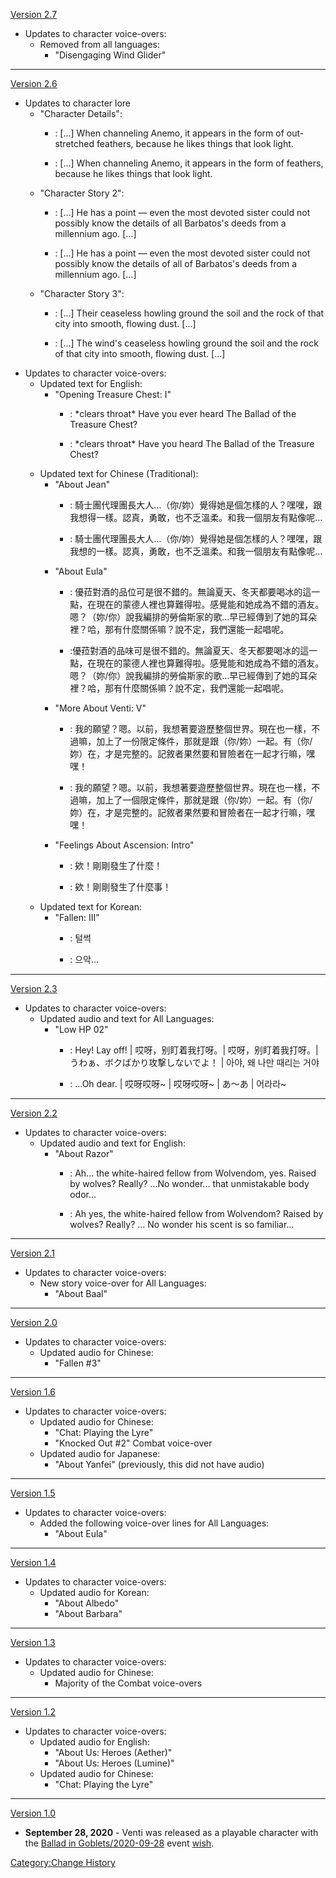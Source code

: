 [[Version 2.7]]
*Updates to character voice-overs:
**Removed from all languages:
***"Disengaging Wind Glider"
----
[[Version 2.6]]
* Updates to character lore
** "Character Details":
*** {{Color|Old}}: [...] When channeling Anemo, it appears in the form of out-stretched feathers, because he likes things that look light.
*** {{Color|New}}: [...] When channeling Anemo, it appears in the form of feathers, because he likes things that look light.
** "Character Story 2":
*** {{Color|Old}}: [...] He has a point — even the most devoted sister could not possibly know the details of all Barbatos's deeds from a millennium ago. [...]
*** {{Color|New}}: [...] He has a point — even the most devoted sister could not possibly know the details of all of Barbatos's deeds from a millennium ago. [...]
** "Character Story 3":
*** {{Color|Old}}: [...] Their ceaseless howling ground the soil and the rock of that city into smooth, flowing dust. [...]
*** {{Color|New}}: [...] The wind's ceaseless howling ground the soil and the rock of that city into smooth, flowing dust. [...]
* Updates to character voice-overs:
** Updated text for English:
*** "Opening Treasure Chest: I"
**** {{Color|Old}}: *clears throat* Have you ever heard The Ballad of the Treasure Chest?
**** {{Color|New}}: *clears throat* Have you heard The Ballad of the Treasure Chest?
** Updated text for Chinese (Traditional):
*** "About Jean"
**** {{Color|Old}}: 騎士團代理團長大人…（你/妳）覺得她是個怎樣的人？嘿嘿，跟我想得一樣。認真，勇敢，也不乏溫柔。和我一個朋友有點像呢…
**** {{Color|New}}: 騎士團代理團長大人…（你/妳）覺得她是個怎樣的人？嘿嘿，跟我想的一樣。認真，勇敢，也不乏溫柔。和我一個朋友有點像呢…
*** "About Eula"
**** {{Color|Old}}: 優菈對酒的品位可是很不錯的。無論夏天、冬天都要喝冰的這一點，在現在的蒙德人裡也算難得啦。感覺能和她成為不錯的酒友。嗯？（妳/你）說我編排的勞倫斯家的歌…早已經傳到了她的耳朵裡？哈，那有什麼關係嘛？說不定，我們還能一起唱呢。
**** {{Color|New}}:優菈對酒的品味可是很不錯的。無論夏天、冬天都要喝冰的這一點，在現在的蒙德人裡也算難得啦。感覺能和她成為不錯的酒友。嗯？（妳/你）說我編排的勞倫斯家的歌…早已經傳到了她的耳朵裡？哈，那有什麼關係嘛？說不定，我們還能一起唱呢。
*** "More About Venti: V"
**** {{Color|Old}}: 我的願望？嗯。以前，我想著要遊歷整個世界。現在也一樣，不過嘛，加上了一份限定條件，那就是跟（你/妳）一起。有（你/妳）在，才是完整的。記敘者果然要和冒險者在一起才行嘛，嘿嘿！
**** {{Color|New}}: 我的願望？嗯。以前，我想著要遊歷整個世界。現在也一樣，不過嘛，加上了一個限定條件，那就是跟（你/妳）一起。有（你/妳）在，才是完整的。記敘者果然要和冒險者在一起才行嘛，嘿嘿！
*** "Feelings About Ascension: Intro"
**** {{Color|Old}}: 欸！剛剛發生了什麼！
**** {{Color|New}}: 欸！剛剛發生了什麼事！
** Updated text for Korean:
*** "Fallen: III"
**** {{Color|Old}}: 털썩
**** {{Color|New}}: 으악…
----
[[Version 2.3]]
*Updates to character voice-overs:
**Updated audio and text for All Languages:
***"Low HP 02"
****{{Color|Old}}: Hey! Lay off! | 哎呀，别盯着我打呀。| 哎呀，别盯着我打呀。| うわぁ、ボクばかり攻撃しないでよ！ | 아야, 왜 나만 때리는 거야
****{{Color|New}}: ...Oh dear. | 哎呀哎呀~ | 哎呀哎呀~ | あ～あ | 어라라~
----
[[Version 2.2]]
*Updates to character voice-overs:
**Updated audio and text for English:
***"About Razor"
****{{Color|Old}}: Ah... the white-haired fellow from Wolvendom, yes. Raised by wolves? Really? ...No wonder... that unmistakable body odor...
****{{Color|New}}: Ah yes, the white-haired fellow from Wolvendom? Raised by wolves? Really? ... No wonder his scent is so familiar...
----
[[Version 2.1]]
*Updates to character voice-overs:
**New story voice-over for All Languages:
***"About Baal"
----
[[Version 2.0]]
*Updates to character voice-overs:
**Updated audio for Chinese:
***"Fallen #3"
----
[[Version 1.6]]
*Updates to character voice-overs:
**Updated audio for Chinese:
***"Chat: Playing the Lyre"
***"Knocked Out #2" Combat voice-over
**Updated audio for Japanese:
***"About Yanfei" (previously, this did not have audio)
----
[[Version 1.5]]
*Updates to character voice-overs:
**Added the following voice-over lines for All Languages:
***"About Eula"
----
[[Version 1.4]]
*Updates to character voice-overs:
**Updated audio for Korean:
***"About Albedo"
***"About Barbara"
----
[[Version 1.3]]
*Updates to character voice-overs:
**Updated audio for Chinese:
***Majority of the Combat voice-overs
----
[[Version 1.2]]
*Updates to character voice-overs:
**Updated audio for English:
***"About Us: Heroes (Aether)"
***"About Us: Heroes (Lumine)"
**Updated audio for Chinese:
***"Chat: Playing the Lyre"
----
[[Version 1.0]]
*'''September 28, 2020''' - Venti was released as a playable character with the [[Ballad in Goblets/2020-09-28]] event [[wish]].
<noinclude>[[Category:Change History]]</noinclude>